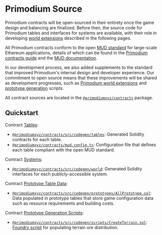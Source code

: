 # Primodium Source

Primodium contracts will be open-sourced in their entirety once the game design
and balancing are finalized. Before then, the source code for Primodium tables
and interfaces for systems are available, with their role in developing
[world extensions](./world-extension.mdx) described in the following pages.

All Primodium contracts conform to the open [MUD standard](https://mud.dev) for
large-scale Ethereum applications, details of which can be found in the
[Primodium contracts guide](./overview-contracts.mdx) and the
[MUD documentation](https://mud.dev/introduction).

In our development process, we also added supplements to the standard that
improved Primodium's internal design and developer experience. Our commitment to
open source means that these improvements will be shared as development
progresses, such as [Primodium world extensions](./world-extension.mdx) and
[prototype generation](./overview-source/generation.mdx) scripts.

All contract sources are located in the
[`@primodiumxyz/contracts`](https://github.com/primodiumxyz/contracts) package.

## Quickstart

Contract [Tables](./overview-contracts/tables.mdx):

- [`@primodiumxyz/contracts/src/codegen/tables`](https://github.com/primodiumxyz/contracts/blob/main/src/codegen/tables):
  Generated Solidity contracts for each table.
- [`@primodiumxyz/contracts/mud.config.ts`](https://github.com/primodiumxyz/contracts/blob/main/mud.config.ts):
  Configuration file that defines each table compliant with the open MUD
  standard.

Contract [Systems](./overview-contracts/systems.mdx):

- [`@primodiumxyz/contracts/src/codegen/world`](https://github.com/primodiumxyz/contracts/blob/main/src/codegen/world):
  Generated Solidity interfaces for each publicly-accessible system.

Contract
[Prototype Table Data](./overview-contracts/tables.mdx#prototype-tables):

- [`@primodiumxyz/contracts/src/codegen/prototypes/AllPrototype.sol`](https://github.com/primodiumxyz/contracts/blob/main/src/codegen/prototypes/AllPrototype.sol):
  Data populated in prototype tables that store game configuration data such as
  resource requirements and building costs.

Contract [Prototype Generation Scripts](./overview-source/generation.mdx):

- [`@primodiumxyz/contracts/src/codegen/scripts/CreateTerrain.sol`](https://github.com/primodiumxyz/contracts/blob/main/src/codegen/scripts/CreateTerrain.sol):
  [Foundry script](https://book.getfoundry.sh/tutorials/solidity-scripting) for
  populating terrain ore distribution.
